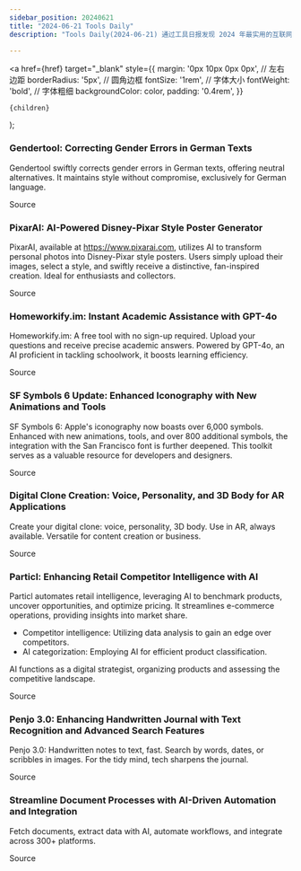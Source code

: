 ```yaml
---
sidebar_position: 20240621
title: "2024-06-21 Tools Daily"
description: "Tools Daily(2024-06-21) 通过工具日报发现 2024 年最实用的互联网软件、AI工具和产品！"

---
```



  <a
    href={href}
    target="_blank"
    style={{
      margin: '0px 10px 0px 0px', // 左右边距
      borderRadius: '5px', // 圆角边框
      fontSize: '1rem', // 字体大小
      fontWeight: 'bold', // 字体粗细
      backgroundColor: color,
      padding: '0.4rem',
    }}
  >
    {children}
  </a>
);

### Gendertool: Correcting Gender Errors in German Texts

Gendertool swiftly corrects gender errors in German texts, offering neutral alternatives. It maintains style without compromise, exclusively for German language.

<Link href="https://www.producthunt.com/posts/gendertool" color="#B0C4DE">Source</Link>

### PixarAI: AI-Powered Disney-Pixar Style Poster Generator

PixarAI, available at https://www.pixarai.com, utilizes AI to transform personal photos into Disney-Pixar style posters. Users simply upload their images, select a style, and swiftly receive a distinctive, fan-inspired creation. Ideal for enthusiasts and collectors.

<Link href="https://github.com/ruanyf/weekly/issues/4676" color="#B0C4DE">Source</Link>

### Homeworkify.im: Instant Academic Assistance with GPT-4o

Homeworkify.im: A free tool with no sign-up required. Upload your questions and receive precise academic answers. Powered by GPT-4o, an AI proficient in tackling schoolwork, it boosts learning efficiency.

<Link href="https://github.com/ruanyf/weekly/issues/4673" color="#B0C4DE">Source</Link>

### SF Symbols 6 Update: Enhanced Iconography with New Animations and Tools

SF Symbols 6: Apple's iconography now boasts over 6,000 symbols. Enhanced with new animations, tools, and over 800 additional symbols, the integration with the San Francisco font is further deepened. This toolkit serves as a valuable resource for developers and designers.

<Link href="https://www.producthunt.com/posts/sf-symbols-6" color="#B0C4DE">Source</Link>

### Digital Clone Creation: Voice, Personality, and 3D Body for AR Applications

Create your digital clone: voice, personality, 3D body. Use in AR, always available. Versatile for content creation or business.

<Link href="https://www.producthunt.com/posts/eternity-ac" color="#B0C4DE">Source</Link>

### Particl: Enhancing Retail Competitor Intelligence with AI

Particl automates retail intelligence, leveraging AI to benchmark products, uncover opportunities, and optimize pricing. It streamlines e-commerce operations, providing insights into market share.

* Competitor intelligence: Utilizing data analysis to gain an edge over competitors.
* AI categorization: Employing AI for efficient product classification.

AI functions as a digital strategist, organizing products and assessing the competitive landscape.

<Link href="https://www.producthunt.com/posts/particl" color="#B0C4DE">Source</Link>

### Penjo 3.0: Enhancing Handwritten Journal with Text Recognition and Advanced Search Features

Penjo 3.0: Handwritten notes to text, fast. Search by words, dates, or scribbles in images. For the tidy mind, tech sharpens the journal.

<Link href="https://www.producthunt.com/posts/penjo-3-0-pencil-journal" color="#B0C4DE">Source</Link>

### Streamline Document Processes with AI-Driven Automation and Integration

Fetch documents, extract data with AI, automate workflows, and integrate across 300+ platforms.

<Link href="https://www.producthunt.com/posts/document-ai-by-playmaker" color="#B0C4DE">Source</Link>

